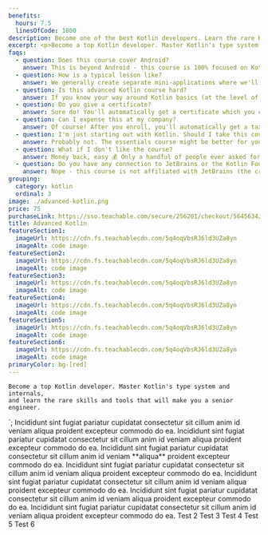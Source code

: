 ```yaml
---
benefits:
  hours: 7.5
  linesOfCode: 1800
description: Become one of the best Kotlin developers. Learn the rare Kotlin skills in this hands-on, practical course.
excerpt: <p>Become a top Kotlin developer. Master Kotlin's type system and internals, and learn the rare skills and tools that will make you a senior engineer.</p>
faqs:
  - question: Does this course cover Android?
    answer: This is beyond Android - this course is 100% focused on Kotlin as a programming language, without caring which platform you're going to write code for.
  - question: How is a typical lesson like?
    answer: We generally create separate mini-applications where we'll explore a certain feature of the Kotlin language, with examples and exercises. Each lesson is about 20-30 mins long.
  - question: Is this advanced Kotlin course hard?
    answer: If you know your way around Kotlin basics (at the level of the Kotlin Essentials course), you should be fine. If this is your first time with Kotlin (or first time coding), I recommend you take the Kotlin Essentials course first.
  - question: Do you give a certificate?
    answer: Sure do! You'll automatically get a certificate which you can export and use this to get reimbursed or land your Kotlin job.
  - question: Can I expense this at my company?
    answer: Of course! After you enroll, you'll automatically get a tax-compliant receipt which you can use to reimburse this course with your employer.
  - question: I'm just starting out with Kotlin. Should I take this course?
    answer: Probably not. The essentials course might be better for you.
  - question: What if I don't like the course?
    answer: Money back, easy 💰 Only a handful of people ever asked for a refund on the entire site of 20+ courses, just to give you an idea.
  - question: Do you have any connection to JetBrains or the Kotlin Foundation?
    answer: Nope - this course is not affiliated with JetBrains (the creators of Kotlin), Google or the Kotlin Foundation. I hope they say good things about this course once they see it, though!
grouping:
  category: kotlin
  ordinal: 3
image: ./advanced-kotlin.png
price: 75
purchaseLink: https://sso.teachable.com/secure/256201/checkout/5645634/advanced-kotlin
title: Advanced Kotlin
featureSection1:
  imageUrl: https://cdn.fs.teachablecdn.com/5q4oqVbsRJ6ld3UZa8yn
  imageAlt: code image
featureSection2:
  imageUrl: https://cdn.fs.teachablecdn.com/5q4oqVbsRJ6ld3UZa8yn
  imageAlt: code image
featureSection3:
  imageUrl: https://cdn.fs.teachablecdn.com/5q4oqVbsRJ6ld3UZa8yn
  imageAlt: code image
featureSection4:
  imageUrl: https://cdn.fs.teachablecdn.com/5q4oqVbsRJ6ld3UZa8yn
  imageAlt: code image
featureSection5:
  imageUrl: https://cdn.fs.teachablecdn.com/5q4oqVbsRJ6ld3UZa8yn
  imageAlt: code image
featureSection6:
  imageUrl: https://cdn.fs.teachablecdn.com/5q4oqVbsRJ6ld3UZa8yn
  imageAlt: code image
primaryColor: bg-[red]
---
```


    Become a top Kotlin developer. Master Kotlin's type system and internals,
    and learn the rare skills and tools that will make you a senior engineer.
  </h2>`;


<Course mySlug="advanced-kotlin">
  <Fragment slot="feature1">
    Incididunt sint fugiat pariatur cupidatat consectetur sit cillum anim id
    veniam aliqua proident excepteur commodo do ea. Incididunt sint fugiat
    pariatur cupidatat consectetur sit cillum anim id veniam aliqua proident
    excepteur commodo do ea. Incididunt sint fugiat pariatur cupidatat
    consectetur sit cillum anim id veniam **aliqua** proident excepteur commodo
    do ea. Incididunt sint fugiat pariatur cupidatat consectetur sit cillum anim
    id veniam aliqua proident excepteur commodo do ea. Incididunt sint fugiat
    pariatur cupidatat consectetur sit cillum anim id veniam aliqua proident
    excepteur commodo do ea. Incididunt sint fugiat pariatur cupidatat
    consectetur sit cillum anim id veniam aliqua proident excepteur commodo do
    ea. Incididunt sint fugiat pariatur cupidatat consectetur sit cillum anim id
    veniam aliqua proident excepteur commodo do ea.
  </Fragment>
  <Fragment slot="feature2">Test 2</Fragment>
  <Fragment slot="feature3">Test 3</Fragment>
  <Fragment slot="feature4">Test 4</Fragment>
  <Fragment slot="feature5">Test 5</Fragment>
  <Fragment slot="feature6">Test 6</Fragment>
</Course>
